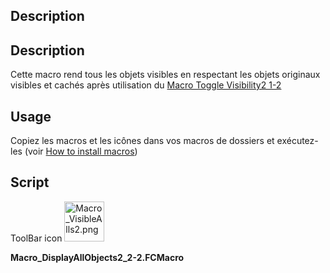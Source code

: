 <languages/>

{{Macro/fr
|Name=Macro Toggle Visibility2 2-2
|translate=Macro Toggle Visibility2 2-2
|Icon=Macro_VisibleAlls2.png
|Description={{ColoredParagraph|DarkRed|Yellow|Cette macro travaille avec '''Macro_Toggle_Visibility2_1-2'''}}<br/>
Cette macro rend tous les objets visibles en respectant les objets originaux visibles et cachés après utilisation de [[Macro_Toggle_Visibility2_1-2/fr|Macro Toggle Visibility2 1-2]]
|Author=openfablab
|Version=00.02b
|Date=2017-07-27
|FCVersion=Toutes
|Download=[https://wiki.freecad.org/images/e/ec/Macro_VisibleAlls2.png Icône de la barre d'outils]
|SeeAlso=[[Macro_Toggle_Visibility2_1-2/fr|Macro Toggle Visibility2 1-2]]<br/>
[[Macro_Toggle_Visibility/fr|Macro Toggle Visibility]]
}}

<div lang="en" dir="ltr" class="mw-content-ltr">
==Description==
</div>

<div class="mw-translate-fuzzy">
==Description==
{{ColoredText|Cette macro travaille avec '''[[Macro_Toggle_Visibility2_1-2/fr|Macro Toggle Visibility2 1-2]]'''}}
</div>

Cette macro rend tous les objets visibles en respectant les objets originaux visibles et cachés après utilisation du [[Macro_Toggle_Visibility2_1-2/fr|Macro Toggle Visibility2 1-2]]

<div lang="en" dir="ltr" class="mw-content-ltr">
==Usage==
</div>

<div class="mw-translate-fuzzy">
Copiez les macros et les icônes dans vos macros de dossiers et exécutez-les (voir [[How to install macros/fr|How to install macros]])
</div>

==Script==

<div lang="en" dir="ltr" class="mw-content-ltr">
ToolBar icon [[File:Macro_VisibleAlls2.png|64px]]
</div>

'''Macro_DisplayAllObjects2_2-2.FCMacro'''

{{MacroCode|code=

import FreeCAD
#original name "Macro_VisibleAlls" pratical name "Macro_Toggle_Visibility2_2-2" "Macro_Toggle_Visibility2_1-2" associate with "Macro_Toggle_Visibility2_2-2"
__title__="Macro_DisplayAllObjects2_2-2"
__author__ = "openfablab"
__url__     = "https://freecad.org/index-fr.html"
__version__ = "00.00b"
__date__    = "27/07/2017"

try:
    for ShapeNameObj in FreeCAD.actual:   # displyed alls objects
        #print ShapeNameObj
        FreeCADGui.ActiveDocument.getObject(ShapeNameObj).Visibility = True
except Exception:
    None }}